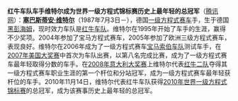 
'''红牛车队车手维特尔成为世界一级方程式锦标赛历史上最年轻的总冠军'''（[http://sports.qq.com/a/20101114/003089.htm 腾讯网]）：'''[[塞巴斯蒂安·维特尔]]'''（1987年7月3日－），德国[[一级方程式赛车]]手，生于德国[[黑彭海姆]]，现时效力车队是[[红牛车队]]。维特尔在1995年开始了车手的生涯，赢得不少奖项。2004年参加了宝马方程式赛车，2005年参加了欧洲三级方程式赛车，表现良好。维特尔在2006年成为了一级方程式赛车[[宝马索伯车队]]测试车手，在[[2007年美国大奖赛]]中首次为车队出赛，以第八名完成比赛，成为了一级方程式赛车最年轻取得分数的车手。在[[2008年意大利大奖赛]]上维特尔代表[[红牛二队]]夺得其一级方程式赛车职业生涯的第一个杆位和分站冠军，成为一级方程式赛车最年轻获杆位的车手。2010年11月14日，维特尔代表红牛车队获得[[2010年世界一级方程式锦标赛]]的总冠军，成为该赛事历史上最年轻的总冠军。